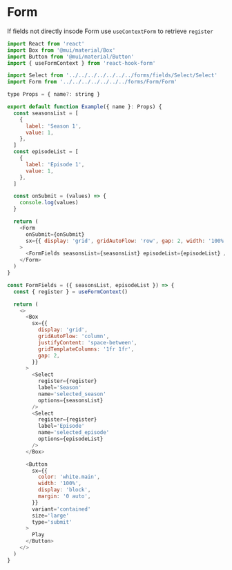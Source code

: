 # Form

If fields not directly insode Form use `useContextForm` to retrieve `register`

```js
import React from 'react'
import Box from '@mui/material/Box'
import Button from '@mui/material/Button'
import { useFormContext } from 'react-hook-form'

import Select from '../../../../../../../forms/fields/Select/Select'
import Form from '../../../../../../../forms/Form/Form'

type Props = { name?: string }

export default function Example({ name }: Props) {
  const seasonsList = [
    {
      label: 'Season 1',
      value: 1,
    },
  ]
  const episodeList = [
    {
      label: 'Episode 1',
      value: 1,
    },
  ]

  const onSubmit = (values) => {
    console.log(values)
  }

  return (
    <Form
      onSubmit={onSubmit}
      sx={{ display: 'grid', gridAutoFlow: 'row', gap: 2, width: '100%' }}
    >
      <FormFields seasonsList={seasonsList} episodeList={episodeList} />
    </Form>
  )
}

const FormFields = ({ seasonsList, episodeList }) => {
  const { register } = useFormContext()

  return (
    <>
      <Box
        sx={{
          display: 'grid',
          gridAutoFlow: 'column',
          justifyContent: 'space-between',
          gridTemplateColumns: '1fr 1fr',
          gap: 2,
        }}
      >
        <Select
          register={register}
          label='Season'
          name='selected_season'
          options={seasonsList}
        />
        <Select
          register={register}
          label='Episode'
          name='selected_episode'
          options={episodeList}
        />
      </Box>

      <Button
        sx={{
          color: 'white.main',
          width: '100%',
          display: 'block',
          margin: '0 auto',
        }}
        variant='contained'
        size='large'
        type='submit'
      >
        Play
      </Button>
    </>
  )
}
```
